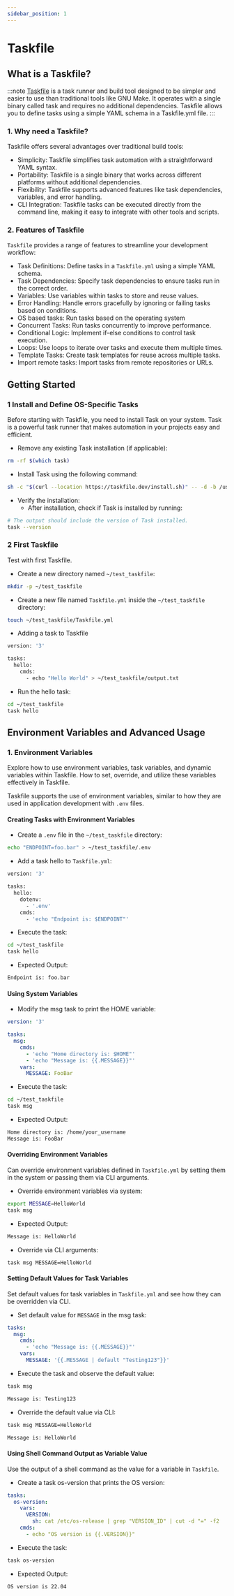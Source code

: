```yaml
---
sidebar_position: 1
---
```


# Taskfile

## What is a Taskfile?

:::note
[Taskfile](https://taskfile.dev)  is a task runner and build tool designed to be simpler and easier to use than traditional tools like GNU Make. It operates with a single binary called task and requires no additional dependencies. Taskfile allows you to define tasks using a simple YAML schema in a Taskfile.yml file.
:::

### 1. Why need a Taskfile?

Taskfile offers several advantages over traditional build tools:

* Simplicity: Taskfile simplifies task automation with a straightforward YAML syntax.
* Portability: Taskfile is a single binary that works across different platforms without additional dependencies.
* Flexibility: Taskfile supports advanced features like task dependencies, variables, and error handling.
* CLI Integration: Taskfile tasks can be executed directly from the command line, making it easy to integrate with other tools and scripts.

### 2. Features of Taskfile

`Taskfile` provides a range of features to streamline your development workflow:

* Task Definitions: Define tasks in a `Taskfile.yml` using a simple YAML schema.
* Task Dependencies: Specify task dependencies to ensure tasks run in the correct order.
* Variables: Use variables within tasks to store and reuse values.
* Error Handling: Handle errors gracefully by ignoring or failing tasks based on conditions.
* OS based tasks: Run tasks based on the operating system
* Concurrent Tasks: Run tasks concurrently to improve performance.
* Conditional Logic: Implement if-else conditions to control task execution.
* Loops: Use loops to iterate over tasks and execute them multiple times.
* Template Tasks: Create task templates for reuse across multiple tasks.
* Import remote tasks: Import tasks from remote repositories or URLs.

## Getting Started

### 1 Install and Define OS-Specific Tasks

Before starting with Taskfile, you need to install Task on your system. Task is a powerful task runner that makes automation in your projects easy and efficient.

* Remove any existing Task installation (if applicable):
```bash
rm -rf $(which task)
```

* Install Task using the following command:
```bash
sh -c "$(curl --location https://taskfile.dev/install.sh)" -- -d -b /usr/local/bin
```

* Verify the installation:
  * After installation, check if Task is installed by running:
```bash
# The output should include the version of Task installed.
task --version
```

### 2 First Taskfile

Test with first Taskfile.

* Create a new directory named `~/test_taskfile`:
```bash
mkdir -p ~/test_taskfile
```

* Create a new file named `Taskfile.yml` inside the `~/test_taskfile` directory:
```bash
touch ~/test_taskfile/Taskfile.yml
```

* Adding a task to Taskfile
```bash
version: '3'

tasks:
  hello:
    cmds:
      - echo "Hello World" > ~/test_taskfile/output.txt
```

* Run the hello task:
```bash
cd ~/test_taskfile
task hello
```

## Environment Variables and Advanced Usage

### 1. Environment Variables

Explore how to use environment variables, task variables, and dynamic variables within Taskfile.
How to set, override, and utilize these variables effectively in Taskfile.

Taskfile supports the use of environment variables, similar to how they are used in application development with `.env` files.

#### Creating Tasks with Environment Variables

* Create a `.env` file in the `~/test_taskfile` directory:
```bash
echo "ENDPOINT=foo.bar" > ~/test_taskfile/.env
```

* Add a task hello to `Taskfile.yml`:

```bash
version: '3'

tasks:
  hello:
    dotenv:
      - '.env'
    cmds:
      - 'echo "Endpoint is: $ENDPOINT"'
```

* Execute the task:
```bash
cd ~/test_taskfile
task hello
```

* Expected Output:
```bash
Endpoint is: foo.bar
```

#### Using System Variables

* Modify the msg task to print the HOME variable:

```yaml
version: '3'

tasks:
  msg:
    cmds:
      - 'echo "Home directory is: $HOME"'
      - 'echo "Message is: {{.MESSAGE}}"'
    vars:
      MESSAGE: FooBar
```

* Execute the task:
```bash
cd ~/test_taskfile
task msg
```

* Expected Output:
```bash
Home directory is: /home/your_username
Message is: FooBar
```

#### Overriding Environment Variables

Can override environment variables defined in `Taskfile.yml` by setting them in the system or passing them via CLI arguments.

* Override environment variables via system:

```bash
export MESSAGE=HelloWorld
task msg
```

* Expected Output:
```bash
Message is: HelloWorld
```

* Override via CLI arguments:
```bash
task msg MESSAGE=HelloWorld
```

#### Setting Default Values for Task Variables

Set default values for task variables in `Taskfile.yml` and see how they can be overridden via CLI.

* Set default value for `MESSAGE` in the msg task:

```yaml
tasks:
  msg:
    cmds:
      - 'echo "Message is: {{.MESSAGE}}"'
    vars:
      MESSAGE: '{{.MESSAGE | default "Testing123"}}'
```

* Execute the task and observe the default value:
```bash
task msg

Message is: Testing123
```

* Override the default value via CLI:
```bash
task msg MESSAGE=HelloWorld

Message is: HelloWorld
```

#### Using Shell Command Output as Variable Value

Use the output of a shell command as the value for a variable in `Taskfile`.

* Create a task os-version that prints the OS version:

```yaml
tasks:
  os-version:
    vars:
      VERSION:
        sh: cat /etc/os-release | grep "VERSION_ID" | cut -d "=" -f2
    cmds:
      - echo "OS version is {{.VERSION}}"
```

* Execute the task:
```bash
task os-version
```

* Expected Output:
```bash
OS version is 22.04
```


